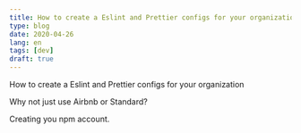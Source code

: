 ```yaml
---
title: How to create a Eslint and Prettier configs for your organization
type: blog
date: 2020-04-26
lang: en
tags: [dev]
draft: true
---
```


How to create a Eslint and Prettier configs for your organization

Why not just use Airbnb or Standard?

Creating you npm account.


